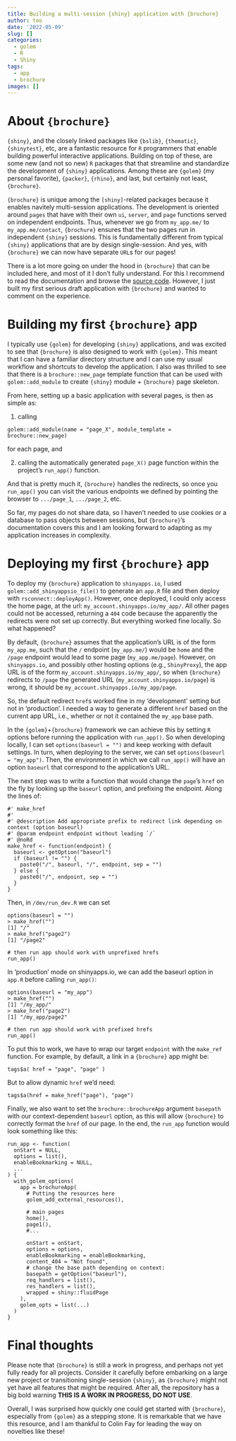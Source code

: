 ```yaml
---
title: Building a multi-session {shiny} application with {brochure}
author: teo
date: '2022-05-09'
slug: []
categories:
  - golem
  - R
  - Shiny
tags:
  - app
  - brochure
images: []
---
```



# About `{brochure}`

`{shiny}`, and the closely linked packages like `{bslib}`, `{thematic}`, `{shinytest}`, etc,
are a fantastic resource for `R` programmers that enable building powerful interactive applications.
Building on top of these, are some new (and not so new) `R` packages that that streamline and standardize
the development of `{shiny}` applications. Among these are `{golem}` (my personal favorite), `{packer}`, `{rhino}`,
and last, but certainly not least, `{brochure}`.

`{brochure}` is unique among the `[shiny]`-related packages because it enables navitely multi-session applications. The
development is oriented around `pages` that have with their own `ui`, `server`, and `page` functions served on
independent endpoints. Thus, whenever we go from `my_app.me/` to `my_app.me/contact`, `{brochure}` ensures that the
two pages run in independent `{shiny}` sessions. This is fundamentally different from typical `{shiny}` applications that are
by design single-session. And yes, with `{brochure}` we can now have separate `URL`s for our pages!

There is a lot more going on under the hood in `{brochure}` that can be included here, and most of it I don't fully understand. 
For this I recommend to read the documentation and browse the [source code](https://github.com/ColinFay/brochure). However,
I just built my first serious draft application with `{brochure}` and wanted to comment on the experience. 

# Building my first `{brochure}` app

I typically use `{golem}` for developing `{shiny}` applications, and was excited to see that `{brochure}`
is also designed to work with `{golem}`. This meant that I can have a familiar directory structure
and I can use my usual workflow and shortcuts to develop the application. I also was thrilled to see that
there is a `brochure::new_page` template function that can be used with `golem::add_module` to create 
`{shiny}` module + `{brochure}` page skeleton. 

From here, setting up a basic application with several pages, is then as simple as:

1. calling 

```
golem::add_module(name = "page_X", module_template = brochure::new_page)
```
for each page, and

2. calling the automatically generated `page_X()` page function within the 
project's `run_app()` function. 

And that is pretty much it, `{brochure}` handles the redirects,
so once you `run_app()` you can visit the various endpoints we defined by pointing the
browser to `.../page_1`, `.../page_2`, etc.

So far, my pages do not share data, so I haven't needed to use cookies or a database to
pass objects between sessions, but `{brochure}`'s documentation covers this and I am 
looking forward to adapting as my application increases in complexity. 

# Deploying my first `{brochure}` app

To deploy my `{brochure}` application to `shinyapps.io`, I used `golem::add_shinyappsio_file()` to 
generate an `app.R` file and then deploy with `rsconnect::deployApp()`. However, once deployed, I could
only access the home page, at the url: `my_account.shinyapps.io/my_app/`. All other pages could not be 
accessed, returning a `404` code because the apparently the redirects were not set up correctly. But
everything worked fine locally. So what happened?

By default, `{brochure}` assumes that the application's URL is of the form `my_app.me`, such that the `/` endpoint (`my_app.me/`)
would be `home` and the `/page` endpoint would lead to some page (`my_app.me/page`). However, on `shinyapps.io`,
and possibly other hosting options (e.g., `ShinyProxy`), the app URL is of the form `my_account.shinyapps.io/my_app/`,
so when `{brochure}` redirects to `/page` the generated URL (`my_account.shinyapps.io/page`) is wrong, 
it should be `my_account.shinyapps.io/my_app/page`. 

So, the default redirect `href`s worked fine in my 'development' setting but not in 'production'. I 
needed a way to generate a different `href` based on the current app URL, i.e., whether or not it contained
the `my_app` base path.

In the `{golem}`+`{brochure}` framework we can achieve this by setting `R` options before running the 
application with `run_app()`. So when developing locally, I can set `options(baseurl = "")` and keep
working with default settings. In turn, when deploying to the server, we can set `options(baseurl = "my_app")`.
Then, the environment in which we call `run_app()` will have an option `baseurl` that correspond to the application's URL.

The next step was to write a function that would change the `page`'s `href` on the fly by looking up the `baseurl` option,
and prefixing the endpoint. Along the lines of:

```
#' make_href
#'
#' @description Add appropriate prefix to redirect link depending on context (option baseurl)
#' @param endpoint endpoint without leading `/`
#' @noRd
make_href <- function(endpoint) {
  baseurl <- getOption("baseurl")
  if (baseurl != "") {
    paste0("/", baseurl, "/", endpoint, sep = "")
  } else {
    paste0("/", endpoint, sep = "")
  }
}
```

Then, in `/dev/run_dev.R` we can set

```
options(baseurl = "")
> make_href("")
[1] "/"
> make_href("page2")
[1] "/page2"

# then run app should work with unprefixed hrefs
run_app()
```

In 'production' mode on shinyapps.io, we can add the baseurl option in `app.R` before calling `run_app()`:

```
options(baseurl = "my_app")
> make_href("")
[1] "/my_app/"
> make_href("page2")
[1] "/my_app/page2"

# then run app should work with prefixed hrefs
run_app()
```

To put this to work, we have to wrap our target `endpoint` with the `make_ref` function. For example,
by default, a link in a `{brochure}` app might be: 

```
tags$a( href = "page", "page" )
```

But to allow dynamic `href` we'd need:

```
tags$a(href = make_href("page"), "page")
```

Finally, we also want to set the `brochure::brochureApp` argument `basepath` with our context-dependent `baseurl` option, 
as this will allow `{brochure}` to correctly format the `href` of our page. In the end, the `run_app` function
would look something like this:

```
run_app <- function(
  onStart = NULL,
  options = list(),
  enableBookmarking = NULL,
  ...
) {
  with_golem_options(
    app = brochureApp(
      # Putting the resources here
      golem_add_external_resources(),

      # main pages
      home(),
      page1(),
      #...

      onStart = onStart,
      options = options,
      enableBookmarking = enableBookmarking,
      content_404 = "Not found",
      # change the base path depending on context:
      basepath = getOption("baseurl"),
      req_handlers = list(),
      res_handlers = list(),
      wrapped = shiny::fluidPage
    ),
    golem_opts = list(...)
  )
}

```

# Final thoughts

Please note that `{brochure}` is still a work in progress, and perhaps
not yet fully ready for all projects. Consider it carefully before
embarking on a large new project or transitioning single-session `{shiny}`, as 
`{brochure}` might not yet have all features that might be required. After all, 
the repository has a big bold warning **THIS IS A WORK IN PROGRESS, DO NOT USE**. 

Overall, I was surprised how quickly one could get started with `{brochure}`, especially
from `{golem}` as a stepping stone. It is remarkable that we have this resource,
and I am thankful to Colin Fay for leading the way on novelties like these!
